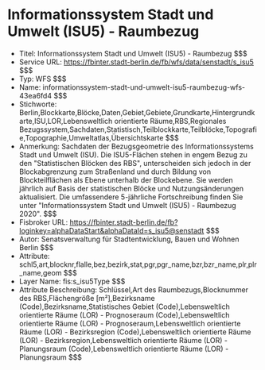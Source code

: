 # Informationssystem Stadt und Umwelt (ISU5) - Raumbezug
- Titel: Informationssystem Stadt und Umwelt (ISU5) - Raumbezug $$$
- Service URL: https://fbinter.stadt-berlin.de/fb/wfs/data/senstadt/s_isu5 $$$
- Typ: WFS $$$
- Name: informationssystem-stadt-und-umwelt-isu5-raumbezug-wfs-43ea6fd4 $$$
- Stichworte: Berlin,Blockkarte,Blöcke,Daten,Gebiet,Gebiete,Grundkarte,Hintergrundkarte,ISU,LOR,Lebensweltlich orientierte Räume,RBS,Regionales Bezugssystem,Sachdaten,Statistisch,Teilblockkarte,Teilblöcke,Topografie,Topographie,Umweltatlas,Übersichtskarte $$$
- Anmerkung: Sachdaten der Bezugsgeometrie des Informationssystems Stadt und Umwelt (ISU). Die ISU5-Flächen stehen in engem Bezug zu den "Statistischen Blöcken des RBS", unterscheiden sich jedoch in der Blockabgrenzung zum Straßenland und durch Bildung von Blockteilflächen als Ebene unterhalb der Blockebene. Sie werden jährlich auf Basis der statistischen Blöcke und Nutzungsänderungen aktualisiert. Die umfassendere 5-jährliche Fortschreibung finden Sie unter "Informationssystem Stadt und Umwelt (ISU5) - Raumbezug 2020". $$$
- Fisbroker URL: https://fbinter.stadt-berlin.de/fb?loginkey=alphaDataStart&alphaDataId=s_isu5@senstadt $$$
- Autor: Senatsverwaltung für Stadtentwicklung, Bauen und Wohnen Berlin $$$
- Attribute: schl5,art,blocknr,flalle,bez,bezirk,stat,pgr,pgr_name,bzr,bzr_name,plr,plr_name,geom $$$
- Layer Name: fis:s_isu5Type $$$
- Attribute Beschreibung: Schlüssel,Art des Raumbezugs,Blocknummer des RBS,Flächengröße [m²],Bezirksname (Code),Bezirksname,Statistisches Gebiet (Code),Lebensweltlich orientierte Räume (LOR) - Prognoseraum (Code),Lebensweltlich orientierte Räume (LOR) - Prognoseraum,Lebensweltlich orientierte Räume (LOR) - Bezirksregion (Code),Lebensweltlich orientierte Räume (LOR) - Bezirksregion,Lebensweltlich orientierte Räume (LOR) - Planungsraum (Code),Lebensweltlich orientierte Räume (LOR) - Planungsraum $$$
